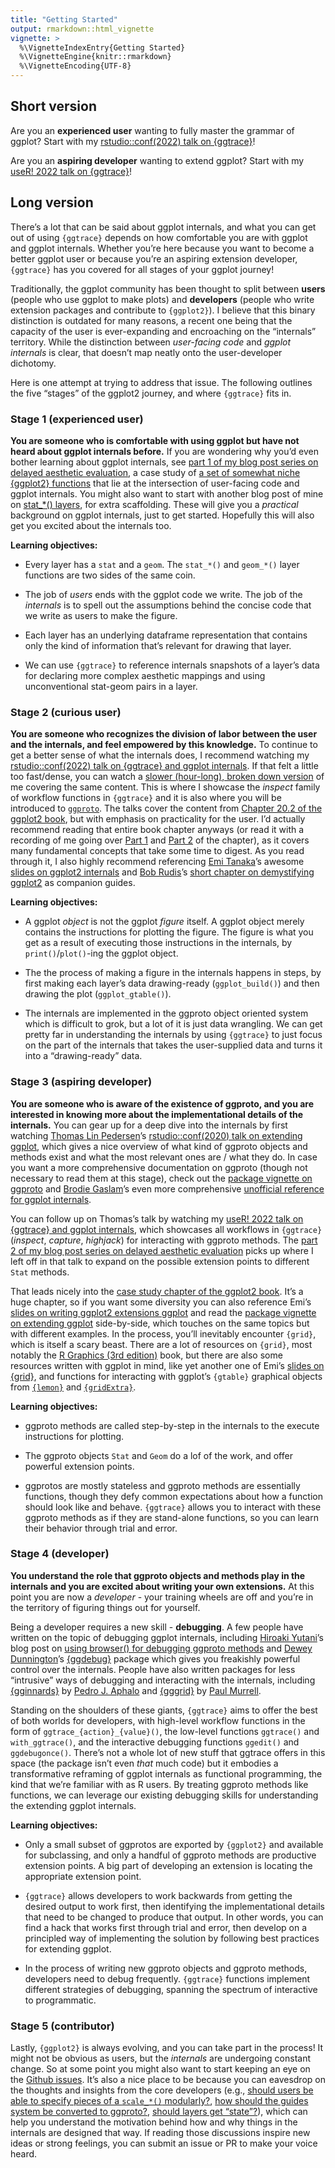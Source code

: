 ```yaml
---
title: "Getting Started"
output: rmarkdown::html_vignette
vignette: >
  %\VignetteIndexEntry{Getting Started}
  %\VignetteEngine{knitr::rmarkdown}
  %\VignetteEncoding{UTF-8}
---
```


## Short version

Are you an **experienced user** wanting to fully master the grammar of ggplot? Start with my [rstudio::conf(2022) talk on {ggtrace}](https://www.rstudio.com/conference/2022/talks/cracking-open-ggplot-internals-ggtrace/)!

Are you an **aspiring developer** wanting to extend ggplot? Start with my [useR! 2022 talk on {ggtrace}](https://www.youtube.com/watch?v=2JX8zu4QxMg&t=2959s)!

## Long version

There's a lot that can be said about ggplot internals, and what you can get out of using `{ggtrace}` depends on how comfortable you are with ggplot and ggplot internals. Whether you're here because you want to become a better ggplot user or because you're an aspiring extension developer, `{ggtrace}` has you covered for all stages of your ggplot journey!

Traditionally, the ggplot community has been thought to split between **users** (people who use ggplot to make plots) and **developers** (people who write extension packages and contribute to `{ggplot2}`). I believe that this binary distinction is outdated for many reasons, a recent one being that the capacity of the user is ever-expanding and encroaching on the "internals" territory. While the distinction between _user-facing code_ and _ggplot internals_ is clear, that doesn't map neatly onto the user-developer dichotomy.

Here is one attempt at trying to address that issue. The following outlines the five "stages" of the ggplot2 journey, and where `{ggtrace}` fits in.

### Stage 1 (experienced user)

**You are someone who is comfortable with using ggplot but have not heard about ggplot internals before.** If you are wondering why you'd even bother learning about ggplot internals, see [part 1 of my blog post series on delayed aesthetic evaluation](https://yjunechoe.github.io/posts/2022-03-10-ggplot2-delayed-aes-1/), a case study of [a set of somewhat niche {ggplot2} functions](https://ggplot2.tidyverse.org/reference/aes_eval.html) that lie at the intersection of user-facing code and ggplot internals. You might also want to start with another blog post of mine on [stat_*() layers](https://yjunechoe.github.io/posts/2020-09-26-demystifying-stat-layers-ggplot2/), for extra scaffolding. These will give you a _practical_ background on ggplot internals, just to get started. Hopefully this will also get you excited about the internals too.

**Learning objectives:**

- Every layer has a `stat` and a `geom`. The `stat_*()` and `geom_*()` layer functions are two sides of the same coin.

- The job of _users_ ends with the ggplot code we write. The job of the _internals_ is to spell out the assumptions behind the concise code that we write as users to make the figure.

- Each layer has an underlying dataframe representation that contains only the kind of information that's relevant for drawing that layer.

- We can use `{ggtrace}` to reference internals snapshots of a layer's data for declaring more complex aesthetic mappings and using unconventional stat-geom pairs in a layer.

### Stage 2 (curious user)

**You are someone who recognizes the division of labor between the user and the internals, and feel empowered by this knowledge.** To continue to get a better sense of what the internals does, I recommend watching my [rstudio::conf(2022) talk on {ggtrace} and ggplot internals](https://www.rstudio.com/conference/2022/talks/cracking-open-ggplot-internals-ggtrace/). If that felt a little too fast/dense, you can watch a [slower (hour-long), broken down version](https://www.youtube.com/watch?v=NhMI-GvppMo&list=PL3x6DOfs2NGhUxGvu46tXQtBl0qyTcDet&index=28) of me covering the same content. This is where I showcase the _inspect_ family of workflow functions in `{ggtrace}` and it is also where you will be introduced to [`ggproto`](https://ggplot2-book.org/internals.html#introducing-ggproto). The talks cover the content from [Chapter 20.2 of the ggplot2 book](https://ggplot2-book.org/internals.html#ggplotbuild), but with emphasis on practicality for the user. I'd actually recommend reading that entire book chapter anyways (or read it with a recording of me going over [Part 1](https://www.youtube.com/watch?v=__yndiht_gw&list=PL3x6DOfs2NGhUxGvu46tXQtBl0qyTcDet&index=24) and [Part 2](https://www.youtube.com/watch?v=JFBROPy_BeU&list=PL3x6DOfs2NGhUxGvu46tXQtBl0qyTcDet&index=26) of the chapter), as it covers many fundamental concepts that take some time to digest. As you read through it, I also highly recommend referencing [Emi Tanaka](https://twitter.com/statsgen)'s awesome [slides on ggplot2 internals](https://emitanaka.org/datavis-adv-workshop/slides/day1-session2.html) and [Bob Rudis](https://twitter.com/hrbrmstr)'s [short chapter on demystifying ggplot2](https://rud.is/books/creating-ggplot2-extensions/demystifying-ggplot2.html) as companion guides.

**Learning objectives:**

- A ggplot _object_ is not the ggplot _figure_ itself. A ggplot object merely contains the instructions for plotting the figure. The figure is what you get as a result of executing those instructions in the internals, by `print()`/`plot()`-ing the ggplot object.

- The the process of making a figure in the internals happens in steps, by first making each layer's data drawing-ready (`ggplot_build()`) and then drawing the plot (`ggplot_gtable()`).

- The internals are implemented in the ggproto object oriented system which is difficult to grok, but a lot of it is just data wrangling. We can get pretty far in understanding the internals by using `{ggtrace}` to just focus on the part of the internals that takes the user-supplied data and turns it into a "drawing-ready" data.

### Stage 3 (aspiring developer)

**You are someone who is aware of the existence of ggproto, and you are interested in knowing more about the implementational details of the internals.** You can gear up for a deep dive into the internals by first watching [Thomas Lin Pedersen](https://twitter.com/thomasp85)'s [rstudio::conf(2020) talk on extending ggplot](https://www.rstudio.com/resources/rstudioconf-2020/extending-your-ability-to-extend-ggplot2/), which gives a nice overview of what kind of ggproto objects and methods exist and what the most relevant ones are / what they do. In case you want a more comprehensive documentation on ggproto (though not necessary to read them at this stage), check out the [package vignette on ggproto](https://ggplot2.tidyverse.org/reference/ggplot2-ggproto.html) and [Brodie Gaslam](https://twitter.com/BrodieGaslam)'s even more comprehensive [unofficial reference for ggplot internals](https://htmlpreview.github.io/?https://raw.githubusercontent.com/brodieG/ggbg/development/inst/doc/extensions.html#ggproto-method).

You can follow up on Thomas's talk by watching my [useR! 2022 talk on {ggtrace} and ggplot internals](https://www.youtube.com/watch?v=2JX8zu4QxMg&t=2959s), which showcases all workflows in `{ggtrace}` (_inspect_, _capture_, _highjack_) for interacting with ggproto methods. The [part 2 of my blog post series on delayed aesthetic evaluation](https://yjunechoe.github.io/posts/2022-07-06-ggplot2-delayed-aes-2/) picks up where I left off in that talk to expand on the possible extension points to different `Stat` methods.

That leads nicely into the [case study chapter of the ggplot2 book](https://ggplot2-book.org/spring1.html). It's a huge chapter, so if you want some diversity you can also reference Emi's [slides on writing ggplot2 extensions ggplot](https://emitanaka.org/datavis-adv-workshop/slides/day1-session3.html) and read the [package vignette on extending ggplot](https://ggplot2.tidyverse.org/articles/extending-ggplot2.html#creating-your-own-theme) side-by-side, which touches on the same topics but with different examples. In the process, you'll inevitably encounter `{grid}`, which is itself a scary beast. There are a lot of resources on `{grid}`, most notably the [R Graphics (3rd edition)](https://www.routledge.com/R-Graphics-Third-Edition/Murrell/p/book/9780367780692) book, but there are also some resources written with ggplot in mind, like yet another one of Emi's [slides on {grid}](https://emitanaka.org/datavis-adv-workshop/slides/day1-session1.html), and functions for interacting with ggplot's `{gtable}` graphical objects from [`{lemon}`](https://cran.r-project.org/web/packages/lemon/vignettes/gtable_show_lemonade.html) and [`{gridExtra}`](https://cran.r-project.org/web/packages/gridExtra/vignettes/gtable.html).

**Learning objectives:**

- ggproto methods are called step-by-step in the internals to the execute instructions for plotting.

- The ggproto objects `Stat` and `Geom` do a lof of the work, and offer powerful extension points.

- ggprotos are mostly stateless and ggproto methods are essentially functions, though they defy common expectations about how a function should look like and behave. `{ggtrace}` allows you to interact with these ggproto methods as if they are stand-alone functions, so you can learn their behavior through trial and error.

### Stage 4 (developer)

**You understand the role that ggproto objects and methods play in the internals and you are excited about writing your own extensions.** At this point you are now a _developer_ - your training wheels are off and you're in the territory of figuring things out for yourself.

Being a developer requires a new skill - **debugging**. A few people have written on the topic of debugging ggplot internals, including [Hiroaki Yutani](https://twitter.com/yutannihilat_en)'s blog post on [using browser() for debugging ggproto methods](https://yutani.rbind.io/post/a-tip-to-debug-ggplot2/) and [Dewey Dunnington](https://twitter.com/paleolimbot)'s [{ggdebug}](https://github.com/paleolimbot/ggdebug) package which gives you freakishly powerful control over the internals. People have also written packages for less "intrusive" ways of debugging and interacting with the internals, including [{gginnards}](https://cran.r-project.org/web/packages/gginnards/vignettes/user-guide-1.html) by [Pedro J. Aphalo](https://github.com/aphalo) and [{gggrid}](https://www.stat.auckland.ac.nz/~paul/Reports/gggrid/gggrid.html) by [Paul Murrell](https://www.stat.auckland.ac.nz/~paul/).

Standing on the shoulders of these giants, `{ggtrace}` aims to offer the best of both worlds for developers, with high-level workflow functions in the form of `ggtrace_{action}_{value}()`, the low-level functions `ggtrace()` and `with_ggtrace()`, and the interactive debugging functions `ggedit()` and `ggdebugonce()`. There's not a whole lot of new stuff that ggtrace offers in this space (the package isn't even _that_ much code) but it embodies a transformative reframing of ggplot internals as functional programming, the kind that we're familiar with as R users. By treating ggproto methods like functions, we can leverage our existing debugging skills for understanding the extending ggplot internals.

**Learning objectives:**

- Only a small subset of ggprotos are exported by `{ggplot2}` and available for subclassing, and only a handful of ggproto methods are productive extension points. A big part of developing an extension is locating the appropriate extension point.

- `{ggtrace}` allows developers to work backwards from getting the desired output to work first, then identifying the implementational details that need to be changed to produce that output. In other words, you can find a hack that works first through trial and error, then develop on a principled way of implementing the solution by following best practices for extending ggplot.

- In the process of writing new ggproto objects and ggproto methods, developers need to debug frequently. `{ggtrace}` functions implement different strategies of debugging, spanning the spectrum of interactive to programmatic.

### Stage 5 (contributor)

Lastly, `{ggplot2}` is always evolving, and you can take part in the process! It might not be obvious as users, but the _internals_ are undergoing constant change. So at some point you might also want to start keeping an eye on the [Github issues](https://github.com/tidyverse/ggplot2/issues). It's also a nice place to be because you can eavesdrop on the thoughts and insights from the core developers (e.g., [should users be able to specify pieces of a `scale_*()` modularly?](https://github.com/tidyverse/ggplot2/issues/4269), [how should the guides system be converted to ggproto?](https://github.com/tidyverse/ggplot2/issues/3329), [should layers get "state"?](https://github.com/tidyverse/ggplot2/issues/3175)), which can help you understand the motivation behind how and why things in the internals are designed that way. If reading those discussions inspire new ideas or strong feelings, you can submit an issue or PR to make your voice heard.

